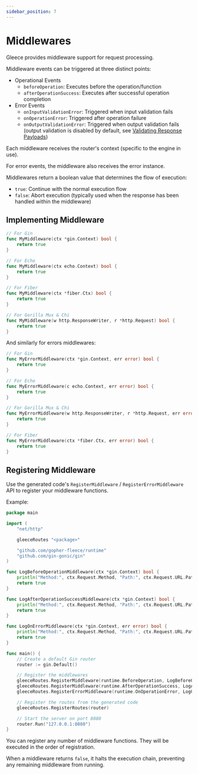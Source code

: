 ```yaml
---
sidebar_position: 7
---
```


# Middlewares

Gleece provides middleware support for request processing.

Middleware events can be triggered at three distinct points:

- Operational Events
    - `beforeOperation`: Executes before the operation/function
    - `afterOperationSuccess`: Executes after successful operation completion
- Error Events
    - `onInputValidationError`: Triggered when input validation fails
    - `onOperationError`: Triggered after operation failure
    - `onOutputValidationError`: Triggered when output validation fails (output validation is disabled by default, see [Validating Response Payloads](/docs/basics/validations.mdx#validating-response-payloads))

Each middleware receives the router's context (specific to the engine in use). 

For error events, the middleware also receives the error instance.

Middlewares return a boolean value that determines the flow of execution:
- `true`: Continue with the normal execution flow
- `false`: Abort execution (typically used when the response has been handled within the middleware)

## Implementing Middleware

```go title="middlewares.go"
// For Gin
func MyMiddleware(ctx *gin.Context) bool {
    return true
}

// For Echo
func MyMiddleware(ctx echo.Context) bool {
    return true
}

// For Fiber
func MyMiddleware(ctx *fiber.Ctx) bool {
    return true
}

// For Gorilla Mux & Chi
func MyMiddleware(w http.ResponseWriter, r *http.Request) bool {
    return true
}
```

And similarly for errors middlewares:
```go title="middlewares.go"
// For Gin
func MyErrorMiddleware(ctx *gin.Context, err error) bool {
    return true
}

// For Echo
func MyErrorMiddleware(c echo.Context, err error) bool {
    return true
}

// For Gorilla Mux & Chi
func MyErrorMiddleware(w http.ResponseWriter, r *http.Request, err error) bool {
    return true
}

// For Fiber
func MyErrorMiddleware(ctx *fiber.Ctx, err error) bool {
    return true
}
```

## Registering Middleware

Use the generated code's `RegisterMiddleware` / `RegisterErrorMiddleware` API to register your middleware functions.

Example:
```go title="main.go"
package main

import (
    "net/http"

    gleeceRoutes "<package>"

    "github.com/gopher-fleece/runtime"
    "github.com/gin-gonic/gin"
)

func LogBeforeOperationMiddleware(ctx *gin.Context) bool {
    println("Method:", ctx.Request.Method, "Path:", ctx.Request.URL.Path, "arrived")
    return true
}

func LogAfterOperationSuccessMiddleware(ctx *gin.Context) bool {
    println("Method:", ctx.Request.Method, "Path:", ctx.Request.URL.Path, "completed")
    return true
}

func LogOnErrorMiddleware(ctx *gin.Context, err error) bool {
    println("Method:", ctx.Request.Method, "Path:", ctx.Request.URL.Path, "failed with error:", err.Error())
    return true
}

func main() {
    // Create a default Gin router
    router := gin.Default()

    // Register the middlewares
    gleeceRoutes.RegisterMiddleware(runtime.BeforeOperation, LogBeforeOperationMiddleware)
    gleeceRoutes.RegisterMiddleware(runtime.AfterOperationSuccess, LogAfterOperationSuccessMiddleware)
    gleeceRoutes.RegisterErrorMiddleware(runtime.OnOperationError, LogOnErrorMiddleware)

    // Register the routes from the generated code
    gleeceRoutes.RegisterRoutes(router)

    // Start the server on port 8080
    router.Run("127.0.0.1:8080")
}
```

You can register any number of middleware functions. They will be executed in the order of registration.

When a middleware returns `false`, it halts the execution chain, preventing any remaining middleware from running.
